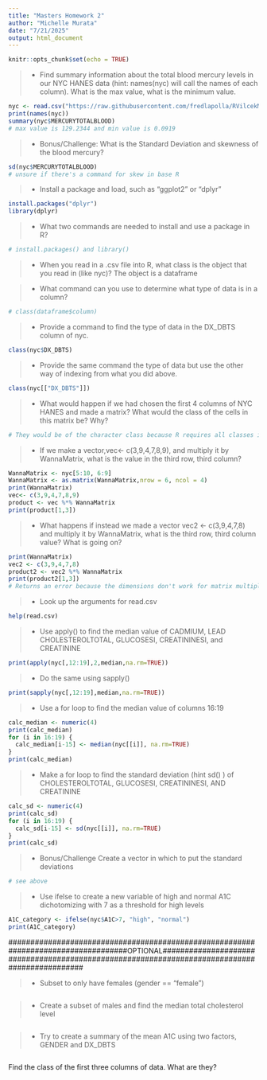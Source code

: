 ```yaml
---
title: "Masters Homework 2"
author: "Michelle Murata"
date: "7/21/2025"
output: html_document
---
```


```r
knitr::opts_chunk$set(echo = TRUE)
```


>- Find summary information about the total blood mercury levels in our NYC HANES data (hint: names(nyc) will call the names of each column). What is the max value, what is the minimum value.  

```r
nyc <- read.csv("https://raw.githubusercontent.com/fredlapolla/RVilcekMaster23/master/NYC_HANES_DIAB.csv")
print(names(nyc))
summary(nyc$MERCURYTOTALBLOOD)
# max value is 129.2344 and min value is 0.0919
```

>- Bonus/Challenge: What is the Standard Deviation and skewness of the blood mercury?

```r
sd(nyc$MERCURYTOTALBLOOD)
# unsure if there's a command for skew in base R
```



>- Install a package and load, such as "ggplot2" or "dplyr"

```r
install.packages("dplyr")
library(dplyr)
```





>- What two commands are needed to install and use a package in R?

```r
# install.packages() and library()
```




>- When you read in a .csv file into R, what class is the object that you read in (like nyc)?
The object is a dataframe


>- What command can you use to determine what type of data is in a column?

```r
# class(dataframe$column)
```


>- Provide a command to find the type of data in the DX_DBTS column of nyc. 

```r
class(nyc$DX_DBTS)
```


>- Provide the same command the type of data but use the other way of indexing from what you did above. 

```r
class(nyc[["DX_DBTS"]])
```



>- What would happen if we had chosen the first 4 columns of NYC HANES and made a matrix? What would the class of the cells in this matrix be? Why?

```r
# They would be of the character class because R requires all classes in a matrix to be the same, and character is the class that can accomodate the first 4 columns
```


>- If we make a vector,vec<- c(3,9,4,7,8,9), and multiply it by WannaMatrix, what is the value in the third row, third column? 

```r
WannaMatrix <- nyc[5:10, 6:9]
WannaMatrix <- as.matrix(WannaMatrix,nrow = 6, ncol = 4)
print(WannaMatrix)
vec<- c(3,9,4,7,8,9)
product <- vec %*% WannaMatrix
print(product[1,3])
```



>- What happens if instead we made a vector vec2 <- c(3,9,4,7,8) and multiply it by WannaMatrix, what is the third row, third column value? What is going on? 

```r
print(WannaMatrix)
vec2 <- c(3,9,4,7,8)
product2 <- vec2 %*% WannaMatrix
print(product2[1,3])
# Returns an error because the dimensions don't work for matrix multiplication (the number of rows in the matrix has to equal the length of the vector)
```


>- Look up the arguments for read.csv

```r
help(read.csv)
```


>- Use apply() to find the median value of CADMIUM, LEAD CHOLESTEROLTOTAL, GLUCOSESI, CREATININESI, and CREATININE

```r
print(apply(nyc[,12:19],2,median,na.rm=TRUE))
```


>- Do the same using sapply()

```r
print(sapply(nyc[,12:19],median,na.rm=TRUE))
```

>- Use a for loop to find the median value of columns 16:19

```r
calc_median <- numeric(4)
print(calc_median)
for (i in 16:19) {
  calc_median[i-15] <- median(nyc[[i]], na.rm=TRUE)
}
print(calc_median)
```


>- Make a for loop to find the standard deviation (hint sd() ) of CHOLESTEROLTOTAL, GLUCOSESI, CREATININESI, AND CREATININE

```r
calc_sd <- numeric(4)
print(calc_sd)
for (i in 16:19) {
  calc_sd[i-15] <- sd(nyc[[i]], na.rm=TRUE)
}
print(calc_sd)
```


>- Bonus/Challenge Create a vector in which to put the standard deviations 

```r
# see above
```


>- Use ifelse to create a new variable of high and normal A1C dichotomizing with 7 as a threshold for high levels

```r
A1C_category <- ifelse(nyc$A1C>7, "high", "normal")
print(A1C_category)
```
###################################################################################OPTIONAL##############################################################################################

>- Subset to only have females (gender == "female")

```r

```


>- Create a subset of males and find the median total cholesterol level

```r

```


>- Try to create a summary of the mean A1C using two factors, GENDER and DX_DBTS

```r

```

Find the class of the first three columns of data. What are they?

```r

```

